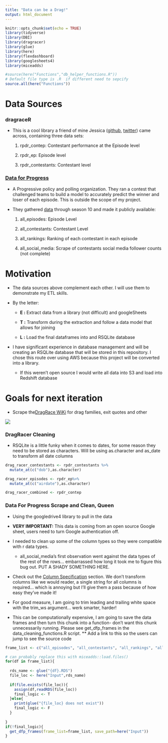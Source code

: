 ```yaml
---
title: "Data can be a Drag!"
output: html_document
---
```


```r
knitr::opts_chunk$set(echo = TRUE)
library(tidyverse)
library(DBI)
library(dragracer)
library(glue)
library(here)
library(flexdashboard)
library(googlesheets4)
library(miceadds)

#source(here("Functions","db_helper_functions.R"))
# Default file type is .R  if different need to sepcify
source.all(here("Functions"))
```

# Data Sources

### dragraceR

-   This is a cool library a friend of mine Jessica ([github](https://github.com/jalavery), [twitter](https://twitter.com/jessicalavs)) came across, containing three data sets:

    1.  rpdr_contep: Contestant performance at the Episode level

    2.  rpdr_ep: Episode level

    3.  rpdr_contestants: Contestant level

### [Data for Progress](https://www.dataforprogress.org/)

-   A Progressive policy and polling organization. They ran a contest that challenged teams to build a model to accurately predict the winner and loser of each episode. This is outside the scope of my project.

-   They gathered [data](https://docs.google.com/spreadsheets/d/1Sotvl3o7J_ckKUg5sRiZTqNQn3hPqhepBSeOpMTK15Q/edit#gid=228427306) through season 10 and made it publicly available:

    1.  all_episodes: Episode Level

    2.  all_contestants: Contestant Level

    3.  all_rankings: Ranking of each contestant in each episode

    4.  all_social_media: Scrape of contestants social media follower counts (not complete)

# Motivation

-   The data sources above complement each other. I will use them to demonstrate my ETL skills.

-   By the letter:

    -   **E :** Extract data from a library (not difficult) and googleSheets

    -   **T :** Transform during the extraction and follow a data model that allows for joining

    -   **L :** Load the final dataframes into and RSQLite database

-   I have significant experience in database management and will be creating an RSQLite database that will be stored in this repository. I chose this route over using AWS because this project will be converted into a library.

    -   If this weren't open source I would write all data into S3 and load into Redshift database

# Goals for next iteration

-   Scrape the[DragRace WiKi](https://rupaulsdragrace.fandom.com/wiki/RuPaul%27s_Drag_Race_Wiki) for drag families, exit quotes and other

![](https://64.media.tumblr.com/d016d4a5a6ca854cc186bcc1fe70c0e9/db754f152e7389c3-9b/s500x750/f7dbb99134b1dfa6e475c290dcb61202e1b4c5f1.gifv)

### DragRacer Cleaning

-   RSQLite is a little funky when it comes to dates, for some reason they need to be stored as characters. Will be using as.character and as_date to transform all date columns

```r
drag_racer_contestants <- rpdr_contestants %>% 
  mutate_at(c("dob"),as.character)

drag_racer_episodes <- rpdr_ep%>% 
  mutate_at(c("airdate"),as.character)

drag_racer_combined <- rpdr_contep
```

### Data For Progress Scrape and Clean, Queen

-   Using the googledrive4 library to pull in the data

-   **VERY IMPORTANT:** This data is coming from an open source Google sheet, users need to turn Google authentication off. 

-   I needed to clean up some of the column types so they were compatible with r data types.

    -   all_social_media's first observation went against the data types of the rest of the rows... embarrassed how long it took me to figure this bug out. PUT A SHADY SOMETHING HERE.

-   Check out the [Column Specification](https://googlesheets4.tidyverse.org/reference/range_read.html) section. We don't transform columns like we would reader, a single string for all columns is required... which is annoying but I'll give them a pass because of how easy they've made it!

-   For good measure, I am going to trim leading and trailing white space with the trim_ws argument... werk smarter, harder!

-   This can be computationally expensive, I am going to save the data frames and then turn this chunk into a function- don't want this chunk unnecessarily running. Please see get_dfp_frames in the data_cleaning_functions.R script. \*\* Add a link to this so the users can jump to see the source code

```r
frame_list <- c("all_episodes", "all_contestants", "all_rankings", "all_social_media")

# can probably replace this with miceadds::load.files()
for(df in frame_list){
 
  rds_name <- glue("{df}.RDS")
  file_loc <- here("Input",rds_name)
  
  if(file.exists(file_loc)){
    assign(df,readRDS(file_loc))
    final_logic <- T
  }else{
    print(glue("{file_loc} does not exist"))
    final_logic <- F
  }
  
}
if(!final_logic){
  get_dfp_frames(frame_list=frame_list, save_path=here("Input"))
}
```
